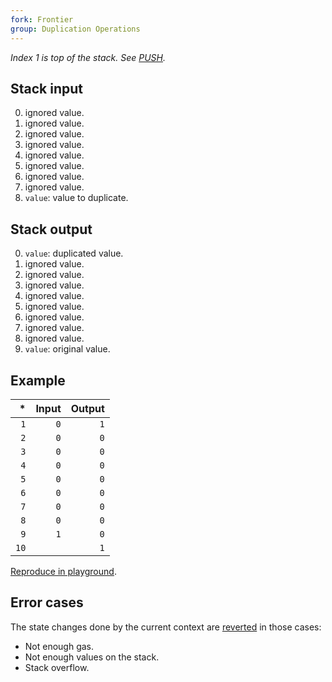 ```yaml
---
fork: Frontier
group: Duplication Operations
---
```


*Index 1 is top of the stack. See [PUSH](/#60).*

## Stack input

0. ignored value.
1. ignored value.
2. ignored value.
3. ignored value.
4. ignored value.
5. ignored value.
6. ignored value.
7. ignored value.
8. `value`: value to duplicate.

## Stack output

0. `value`: duplicated value.
1. ignored value.
2. ignored value.
3. ignored value.
4. ignored value.
5. ignored value.
6. ignored value.
7. ignored value.
8. ignored value.
9. `value`: original value.

## Example

| * | Input | Output |
|--:|------:|-------:|
| `1` | `0` | `1` |
| `2` | `0` | `0` |
| `3` | `0` | `0` |
| `4` | `0` | `0` |
| `5` | `0` | `0` |
| `6` | `0` | `0` |
| `7` | `0` | `0` |
| `8` | `0` | `0` |
| `9` | `1` | `0` |
| `10` | | `1` |

[Reproduce in playground](/?unit=Wei&codeType=Mnemonic&code='xSet%20state~1yyyyzzxDuplicatezDUP9'~zPUSH1%20z%5Cny~0~0x%2F%2F%20%01xyz~_).

## Error cases

The state changes done by the current context are [reverted](#FD) in those cases:
- Not enough gas.
- Not enough values on the stack.
- Stack overflow.

